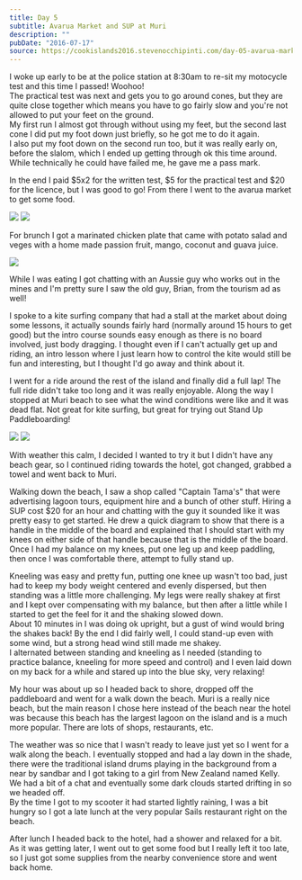 ```yaml
---
title: Day 5
subtitle: Avarua Market and SUP at Muri
description: ""
pubDate: "2016-07-17"
source: https://cookislands2016.stevenocchipinti.com/day-05-avarua-market-and-sup-at-muri/
---
```



I woke up early to be at the police station at 8:30am to re-sit my motocycle
test and this time I passed! Woohoo!  
The practical test was next and gets you to go around cones, but they are quite
close together which means you have to go fairly slow and you're not allowed to
put your feet on the ground.  
My first run I almost got through without using my feet, but the second last
cone I did put my foot down just briefly, so he got me to do it again.  
I also put my foot down on the second run too, but it was really early on,
before the slalom, which I ended up getting through ok this time around. While
technically he could have failed me, he gave me a pass mark.

In the end I paid $5x2 for the written test, $5 for the practical test and $20
for the licence, but I was good to go! From there I went to the avarua market to
get some food.

<Grid>
  <Img src="2016-cook-islands/day-05-market_axrebg.jpg" />
  <Img src="2016-cook-islands/day-05-market2_w8e3xc.jpg" />
</Grid>

For brunch I got a marinated chicken plate that came with potato salad and veges
with a home made passion fruit, mango, coconut and guava juice.

<Img src="2016-cook-islands/day-05-lunch_wg90gt.jpg" />

While I was eating I got chatting with an Aussie guy who works out in the mines
and I'm pretty sure I saw the old guy, Brian, from the tourism ad as well!

I spoke to a kite surfing company that had a stall at the market about doing
some lessons, it actually sounds fairly hard (normally around 15 hours to get
good) but the intro course sounds easy enough as there is no board involved,
just body dragging. I thought even if I can't actually get up and riding, an
intro lesson where I just learn how to control the kite would still be fun and
interesting, but I thought I'd go away and think about it.

I went for a ride around the rest of the island and finally did a full lap!
The full ride didn't take too long and it was really enjoyable. Along the way I
stopped at Muri beach to see what the wind conditions were like and it was dead
flat. Not great for kite surfing, but great for trying out Stand Up
Paddleboarding!

<Grid>
  <Img src="2016-cook-islands/day-05-beach-dog_iiyrtr.jpg" />
  <Img src="2016-cook-islands/day-05-beach-panorama_mcx7u6.jpg" />
</Grid>

With weather this calm, I decided I wanted to try it but I didn't have any beach
gear, so I continued riding towards the hotel, got changed, grabbed a towel and
went back to Muri.

Walking down the beach, I saw a shop called "Captain Tama's" that were
advertising lagoon tours, equipment hire and a bunch of other stuff. Hiring a
SUP cost $20 for an hour and chatting with the guy it sounded like it was
pretty easy to get started. He drew a quick diagram to show that there is a
handle in the middle of the board and explained that I should start with my
knees on either side of that handle because that is the middle of the board.  
Once I had my balance on my knees, put one leg up and keep paddling, then once I
was comfortable there, attempt to fully stand up.

Kneeling was easy and pretty fun, putting one knee up wasn't too bad, just had
to keep my body weight centered and evenly dispersed, but then standing was a
little more challenging. My legs were really shakey at first and I kept over
compensating with my balance, but then after a little while I started to get the
feel for it and the shaking slowed down.  
About 10 minutes in I was doing ok upright, but a gust of wind would bring the
shakes back! By the end I did fairly well, I could stand-up even with some wind,
but a strong head wind still made me shakey.  
I alternated between standing and kneeling as I needed (standing to practice
balance, kneeling for more speed and control) and I even laid down on my back
for a while and stared up into the blue sky, very relaxing!

My hour was about up so I headed back to shore, dropped off the paddleboard and
went for a walk down the beach. Muri is a really nice beach, but the main reason
I chose here instead of the beach near the hotel was because this beach has the
largest lagoon on the island and is a much more popular. There are lots of shops,
restaurants, etc.

The weather was so nice that I wasn't ready to leave just yet so I went for a
walk along the beach. I eventually stopped and had a lay down in the shade,
there were the traditional island drums playing in the background from a near by
sandbar and I got taking to a girl from New Zealand named Kelly. We had a bit of
a chat and eventually some dark clouds started drifting in so we headed off.  
By the time I got to my scooter it had started lightly raining, I was a bit
hungry so I got a late lunch at the very popular Sails restaurant right on the
beach.

After lunch I headed back to the hotel, had a shower and relaxed for a bit.
As it was getting later, I went out to get some food but I really left it too
late, so I just got some supplies from the nearby convenience store and went
back home.
